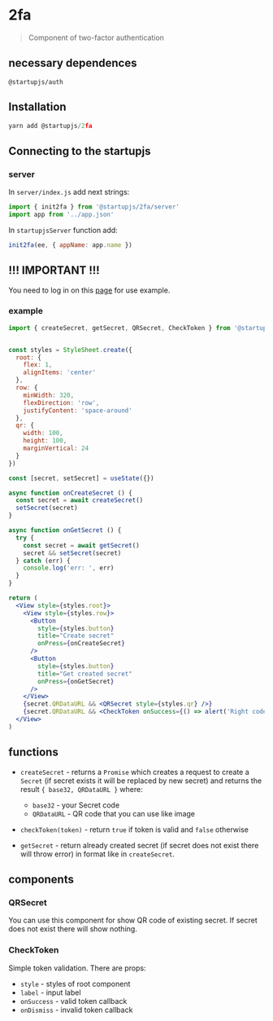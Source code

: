 
# 2fa
> Сomponent of two-factor authentication

## necessary dependences
  `@startupjs/auth`

## Installation

```js
yarn add @startupjs/2fa
```

## Connecting to the startupjs

### server

In `server/index.js` add next strings:
```js
import { init2fa } from '@startupjs/2fa/server'
import app from '../app.json'
```

In `startupjsServer` function add:
```js
init2fa(ee, { appName: app.name })
```

## !!! IMPORTANT !!!
You need to log in on this [page](/auth/sign-in) for use example.

### example
```js
import { createSecret, getSecret, QRSecret, CheckToken } from '@startupjs/2fa'
```

```jsx example

const styles = StyleSheet.create({
  root: {
    flex: 1,
    alignItems: 'center'
  },
  row: {
    minWidth: 320,
    flexDirection: 'row',
    justifyContent: 'space-around'
  },
  qr: {
    width: 100,
    height: 100,
    marginVertical: 24
  }
})

const [secret, setSecret] = useState({})

async function onCreateSecret () {
  const secret = await createSecret()
  setSecret(secret)
}

async function onGetSecret () {
  try {
    const secret = await getSecret()
    secret && setSecret(secret)
  } catch (err) {
    console.log('err: ', err)
  }
}

return (
  <View style={styles.root}>
    <View style={styles.row}>
      <Button
        style={styles.button}
        title="Create secret"
        onPress={onCreateSecret}
      />
      <Button
        style={styles.button}
        title="Get created secret"
        onPress={onGetSecret}
      />
    </View>
    {secret.QRDataURL && <QRSecret style={styles.qr} />}
    {secret.QRDataURL && <CheckToken onSuccess={() => alert('Right code')} onDismiss={() => alert('Wrong code')} />}
  </View>
)
```

## functions

- `createSecret` - returns a `Promise` which creates a request to create a `Secret` (if secret exists it will be replaced by new secret) and returns the result `{ base32, QRDataURL }` where:
    - `base32` - your Secret code
    - `QRDataURL` - QR code that you can use like image

- `checkToken(token)` - return `true` if token is valid and `false` otherwise

- `getSecret` - return already created secret (if secret does not exist there will throw error) in format like in `createSecret`.

## components

### QRSecret
  You can use this component for show QR code of existing secret. If secret does not exist there will show nothing.

### CheckToken
  Simple token validation. There are props:
- `style` - styles of root component
- `label` - input label
- `onSuccess` - valid token callback
- `onDismiss` - invalid token callback